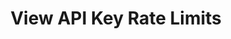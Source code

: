 ---
title: 'View API Key Rate Limits'
openapi: 'GET /api_keys/rate_limits'
"og:title": "Venice.ai View API Key Rate Limits"
"og:description": "Learn about Venice's Explorer and Paid API tiers."
---